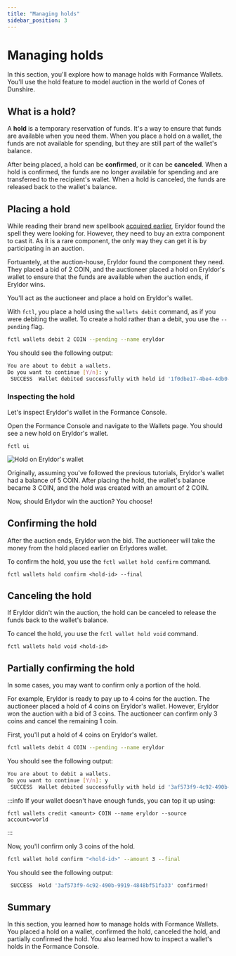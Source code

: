 ```yaml
---
title: "Managing holds"
sidebar_position: 3
---
```


# Managing holds

In this section, you'll explore how to manage holds with Formance Wallets. You'll use the hold feature to model auction in the world of Cones of Dunshire.

## What is a hold?

A **hold** is a temporary reservation of funds. It's a way to ensure that funds are available when you need them. When you place a hold on a wallet, the funds are not available for spending, but they are still part of the wallet's balance.

After being placed, a hold can be **confirmed**, or it can be **canceled**. When a hold is confirmed, the funds are no longer available for spending and are transferred to the recipient's wallet. When a hold is canceled, the funds are released back to the wallet's balance.

## Placing a hold

While reading their brand new spellbook [acquired earlier](./basic-currency-management.mdx), Eryldor found the spell they were looking for. However, they need to buy an extra component to cast it. As it is a rare component, the only way they can get it is by participating in an auction. 

Fortuantely, at the auction-house, Eryldor found the component they need. They placed a bid of 2 COIN, and the auctioneer placed a hold on Eryldor's wallet to ensure that the funds are available when the auction ends, if Eryldor wins.

You'll act as the auctioneer and place a hold on Eryldor's wallet.

With `fctl`, you place a hold using the `wallets debit` command, as if you were debiting the wallet. To create a hold rather than a debit, you use the `--pending` flag.

```bash
fctl wallets debit 2 COIN --pending --name eryldor
```

You should see the following output:

```bash
You are about to debit a wallets.
Do you want to continue [Y/n]: y
 SUCCESS  Wallet debited successfully with hold id '1f0dbe17-4be4-4db0-ab85-72404c059e73'!
```

### Inspecting the hold

Let's inspect Eryldor's wallet in the Formance Console.

Open the Formance Console and navigate to the Wallets page. You should see a new hold on Eryldor's wallet.

```
fctl ui
```

![Hold on Eryldor's wallet](./hold-on-eryldor-wallet.png)

Originally, assuming you've followed the previous tutorials, Eryldor's wallet had a balance of 5 COIN. After placing the hold, the wallet's balance became 3 COIN, and the hold was created with an amount of 2 COIN.

Now, should Erlydor win the auction? You choose!

## Confirming the hold

After the auction ends, Eryldor won the bid. The auctioneer will take the money from the hold placed earlier on Erlydores wallet.

To confirm the hold, you use the `fctl wallet hold confirm` command.

```
fctl wallets hold confirm <hold-id> --final
```

## Canceling the hold

If Eryldor didn't win the auction, the hold can be canceled to release the funds back to the wallet's balance.

To cancel the hold, you use the `fctl wallet hold void` command.

```
fctl wallets hold void <hold-id>
```

## Partially confirming the hold

In some cases, you may want to confirm only a portion of the hold. 

For example, Eryldor is ready to pay up to 4 coins for the auction. The auctioneer placed a hold of 4 coins on Eryldor's wallet. However, Eryldor won the auction with a bid of 3 coins. The auctioneer can confirm only 3 coins and cancel the remaining 1 coin.

First, you'll put a hold of 4 coins on Eryldor's wallet.

```bash
fctl wallets debit 4 COIN --pending --name eryldor
```

You should see the following output:

```bash
You are about to debit a wallets.
Do you want to continue [Y/n]: y
 SUCCESS  Wallet debited successfully with hold id '3af573f9-4c92-490b-9919-4848bf51fa33'!
```

:::info
If your wallet doesn't have enough funds, you can top it up using:

```
fctl wallets credit <amount> COIN --name eryldor --source account=world
```
:::

Now, you'll confirm only 3 coins of the hold.

```bash
fctl wallet hold confirm "<hold-id>" --amount 3 --final
```

You should see the following output:

```bash
 SUCCESS  Hold '3af573f9-4c92-490b-9919-4848bf51fa33' confirmed!
```

## Summary

In this section, you learned how to manage holds with Formance Wallets. You placed a hold on a wallet, confirmed the hold, canceled the hold, and partially confirmed the hold. You also learned how to inspect a wallet's holds in the Formance Console.
